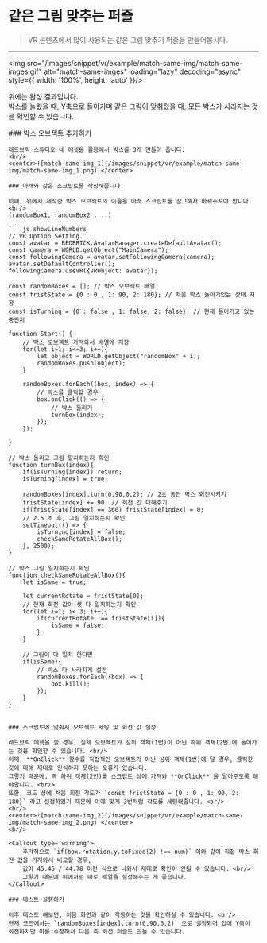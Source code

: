 
# 같은 그림 맞추는 퍼즐

> VR 콘텐츠에서 많이 사용되는 같은 그림 맞추기 퍼즐을 만들어봅시다. 

---

<img src="/images/snippet/vr/example/match-same-img/match-same-imges.gif" alt="match-same-imges" loading="lazy" decoding="async" style={{ width: '100%', height: 'auto' }}/>
<br/>

위에는 완성 결과입니다. <br/>
박스를 눌렸을 때, Y축으로 돌아가며 같은 그림이 맞춰졌을 때, 모든 박스가 사라지는 것을 확인할 수 있습니다.

<Steps>
    ### 박스 오브젝트 추가하기 

    레드브릭 스튜디오 내 에셋을 활용해서 박스를 3개 만들어 줍니다.
    <br/>
    <center>![match-same-img_1](/images/snippet/vr/example/match-same-img/match-same-img_1.png) </center>

    ### 아래와 같은 스크립트를 작성해줍니다.

    이때, 위에서 제작한 박스 오브젝트의 이름을 아래 스크립트를 참고해서 바꿔주셔야 합니다. <br/>
    (randomBox1, randomBox2 ....)

    ``` js showLineNumbers
    // VR Option Setting
    const avatar = REDBRICK.AvatarManager.createDefaultAvatar();
    const camera = WORLD.getObject("MainCamera");
    const followingCamera = avatar.setFollowingCamera(camera);
    avatar.setDefaultController();
    followingCamera.useVR({VRObject: avatar});

    const randomBoxes = []; // 박스 오브젝트 배열
    const fristState = {0 : 0 , 1: 90, 2: 180}; // 처음 박스 돌아가있는 상태 저장
    const isTurning = {0 : false , 1: false, 2: false}; // 현재 돌아가고 있는 중인지

    function Start() {
        // 박스 오브젝트 가져와서 배열에 저장
        for(let i=1; i<=3; i++){
            let object = WORLD.getObject("randomBox" + i);
            randomBoxes.push(object); 
        }
        
        randomBoxes.forEach((box, index) => {
            // 박스를 클릭할 경우
            box.onClick(() => {
                // 박스 돌리기
                turnBox(index);
            });
        });

    }

    // 박스 돌리고 그림 일치하는지 확인
    function turnBox(index){
        if(isTurning[index]) return;
        isTurning[index] = true;
        
        randomBoxes[index].turn(0,90,0,2); // 2초 동안 박스 회전시키기
        fristState[index] += 90; // 회전 값 더해주기
        if(fristState[index] == 360) fristState[index] = 0; 
        // 2.5 초 후, 그림 일치하는지 확인
        setTimeout(() => {
            isTurning[index] = false;
            checkSameRotateAllBox();
        }, 2500);
    }

    // 박스 그림 일치하는지 확인
    function checkSameRotateAllBox(){
        let isSame = true;

        let currentRotate = fristState[0];
        // 현재 회전 값이 셋 다 일치하는지 확인 
        for(let i=1; i< 3; i++){
            if(currentRotate !== fristState[i]){
                isSame = false;
            }
        }
        
        // 그림이 다 일치 한다면
        if(isSame){
            // 박스 다 사라지게 설정
            randomBoxes.forEach((box) => {
                box.kill();
            });
        }
    }
    ```

    ### 스크립트에 맞춰서 오브젝트 세팅 및 회전 값 설정

    레드브릭 에셋을 쓸 경우, 실제 오브젝트가 상위 객체(1번)이 아닌 하위 객체(2번)에 들어가는 것을 확인할 수 있습니다. <br/>
    이때, **OnClick** 함수를 직접적인 오브젝트가 아닌 상위 객체(1번)에 달 경우, 클릭한 것에 대해 제대로 인식하지 못하는 오류가 있습니다. 
    그렇기 때문에, 꼭 하위 객체(2번)를 스크립트 상에 가져와 **OnClick** 을 달아주도록 해야합니다. <br/>
    또한, 코드 상에 처음 회전 각도가 `const fristState = {0 : 0 , 1: 90, 2: 180}` 라고 설정하였기 때문에 이에 맞게 3번처럼 각도를 세팅해줍니다. <br/>
    <br/>
    <center>![match-same-img_2](/images/snippet/vr/example/match-same-img/match-same-img_2.png) </center>
    <br/>

    <Callout type='warning'>
        추가적으로 `if(box.rotation.y.toFixed(2) !== num)` 이와 같이 직접 박스 회전 값을 가져와서 비교할 경우, 
        값이 45.45 / 44.78 이런 식으로 나와서 제대로 확인이 안될 수 있습니다. <br/>
        그렇기 때문에 위에처럼 따로 배열을 설정해주는 게 좋습니다.
    </Callout>

    ### 테스트 실행하기

    이후 테스트 해보면, 처음 화면과 같이 작동하는 것을 확인하실 수 있습니다. <br/>
    현재 코드에서는 `randomBoxes[index].turn(0,90,0,2)` 으로 설정되어 있어 Y축이 회전하지만 이를 수정해서 다른 축 회전 퍼즐도 만들 수 있습니다.

</Steps>